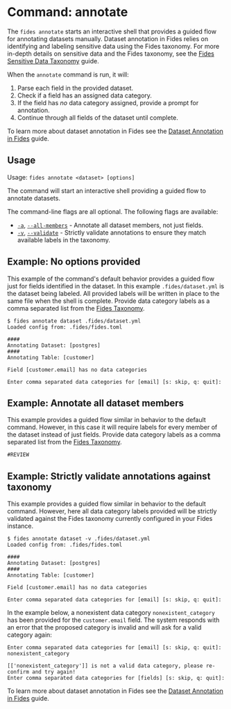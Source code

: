 

# Command: annotate

The ```fides annotate``` starts an interactive shell that provides a guided flow for annotating datasets manually. Dataset annotation in Fides relies on identifying and labeling sensitive data using the Fides taxonomy. For more in-depth details on sensitive data and the Fides taxonomy, see the [Fides Sensitive Data Taxonomy](https://ethyca.github.io/fideslang/explorer/) guide.

When the ```annotate``` command is run, it will:

1. Parse each field in the provided dataset.
2. Check if a field has an assigned data category.
3. If the field has *no* data category assigned, provide a prompt for annotation.
4. Continue through all fields of the dataset until complete.

To learn more about dataset annotation in Fides see the [Dataset Annotation in Fides](/dev-docs/configuration/privacy-requests/annotate-datasets-cli) guide.

## Usage
Usage: ```fides annotate <dataset> [options]```

The command will start an interactive shell providing a guided flow to annotate datasets.

The command-line flags are all optional. The following flags are available:

* <span class="nx-absolute -nx-mt-20" id="a"></span>[```-a```](#a), [```--all-members```](#a) - Annotate all dataset members, not just fields.
* <span class="nx-absolute -nx-mt-20" id="v"></span>[```-v```](#v), [```--validate```](#v) - Strictly validate annotations to ensure they match available labels in the taxonomy.


## Example: No options provided
This example of the command's default behavior provides a guided flow just for fields identified in the dataset. In this example ```.fides/dataset.yml``` is the dataset being labeled. All provided labels will be written in place to the same file when the shell is complete.
Provide data category labels as a comma separated list from the [Fides Taxonomy](#LINK).

```console
$ fides annotate dataset .fides/dataset.yml 
Loaded config from: .fides/fides.toml

####
Annotating Dataset: [postgres]
####
Annotating Table: [customer]

Field [customer.email] has no data categories

Enter comma separated data categories for [email] [s: skip, q: quit]: 
```

## Example: Annotate all dataset members
This example provides a guided flow similar in behavior to the default command. However, in this case it will require labels for every member of the dataset instead of just fields. Provide data category labels as a comma separated list from the [Fides Taxonomy](#LINK).

```console
#REVIEW
```

## Example: Strictly validate annotations against taxonomy
This example provides a guided flow similar in behavior to the default command. However, here all data category labels provided will be strictly validated against the Fides taxonomy currently configured in your Fides instance.

```console
$ fides annotate dataset -v .fides/dataset.yml 
Loaded config from: .fides/fides.toml

####
Annotating Dataset: [postgres]
####
Annotating Table: [customer]

Field [customer.email] has no data categories

Enter comma separated data categories for [email] [s: skip, q: quit]: 
```

In the example below, a nonexistent data category ```nonexistent_category``` has been provided for the ```customer.email``` field. The system responds with an error that the proposed category is invalid and will ask for a valid category again:

```console
Enter comma separated data categories for [email] [s: skip, q: quit]: nonexistent_category

[['nonexistent_category']] is not a valid data category, please re-confirm and try again!
Enter comma separated data categories for [fields] [s: skip, q: quit]: 
```

To learn more about dataset annotation in Fides see the [Dataset Annotation in Fides](#LINK) guide.
